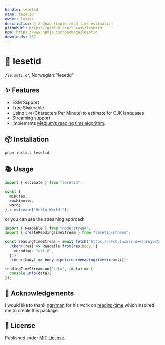 ```yaml
---
handle: lesetid
name: lesetid
owner: luxass
description: 📖 A dead simple read time estimation
githubUrl: https://github.com/luxass/lesetid
npm: https://www.npmjs.com/package/lesetid
downloads: 157
---
```


# 📖 lesetid

`/leːsətiːd/`, Norwegian: "lesetid"

## ✨ Features

* ESM Support
* Tree Shakeable
* Using `CPM` (Characters Per Minute) to estimate for CJK languages
* Streaming support
* Implements [Medium's reading time algorithm](https://help.medium.com/hc/en-us/articles/214991667-Read-time).

## 📦 Installation

```sh
pnpm install lesetid
```

## 📚 Usage

```ts
import { estimate } from "lesetid";

const {
  minutes,
  rawMinutes,
  words
} = estimate("Hello World!");
```

or you can use the streaming approach

```ts
import { Readable } from "node:stream";
import { createReadingTimeStream } from "lesetid/stream";

const readingTimeStream = await fetch("https://next.luxass.dev/projects/eslint-config/raw")
  .then((res) => Readable.from(res.body, {
    encoding: "utf-8",
  }))
  .then((body) => body.pipe(createReadingTimeStream()));

readingTimeStream.on("data", (data) => {
  console.info(data);
});
```

## 🙌 Acknowledgements

I would like to thank [ngryman](https://github.com/ngryman) for his work on [reading-time](https://github.com/ngryman/reading-time) which inspired me to create this package.

## 📄 License

Published under [MIT License](https://github.com/luxass/lesetid/blob/main/LICENSE).

